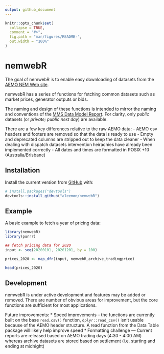 ```yaml
---
output: github_document
---
```


<!-- README.md is generated from README.Rmd. Please edit that file -->

```r
knitr::opts_chunk$set(
  collapse = TRUE,
  comment = "#>",
  fig.path = "man/figures/README-",
  out.width = "100%"
)
```

# nemwebR

<!-- badges: start -->
<!-- badges: end -->

The goal of nemwebR is to enable easy downloading of datasets from the [AEMO NEM Web site](https://www.aemo.com.au/energy-systems/electricity/national-electricity-market-nem/data-nem/market-data-nemweb).

nemwebR has a series of functions for fetching common datasets such as market prices, generator outputs or bids.

The naming and design of these functions is intended to mirror the naming and conventions of the [MMS Data Model Report](http://nemweb.com.au/Reports/Current/MMSDataModelReport/Electricity/MMS%20Data%20Model%20Report_files/MMS_2.htm). For clarity, only _public_ datasets (or _private; public next day_) are available.

There are a few key differences relative to the raw AEMO data:
- AEMO csv headers and footers are removed so that the data is ready to use
- Empty and deprecated columns are stripped out to keep the data cleaner
- When dealing with dispatch datasets intervention heirachies have already been implemented correctly
- All dates and times are formatted in POSIX +10 (Australia/Brisbane)

## Installation

Install the current version from [GitHub](https://github.com/) with:

``` r
# install.packages("devtools")
devtools::install_github("aleemon/nemwebR")
```
## Example

A basic example to fetch a year of pricing data:

```r
library(nemwebR)
library(purrr)

## fetch pricing data for 2020
input <- seq(20200101, 20201201, by = 100)

prices_2020 <- map_dfr(input, nemwebR_archive_tradingprice)

head(prices_2020)

```


## Development

nemwebR is under active development and features may be added or removed. There are number of obvious areas for improvement, but the core functions are sufficient for most applications.

Future improvements:
* Speed improvements -- the functions are currently built on the base `read.csv()` function, `dplyr::read_csv()` isn't usable because of the AEMO header structure. A read function from the Data Table package will likely help improve speed
* Formatting challenge --- Current reports are released based on AEMO trading days (4:30 - 4:00 AM) whereas archive datasets are stored based on settlement (i.e. starting and ending at midnight)
